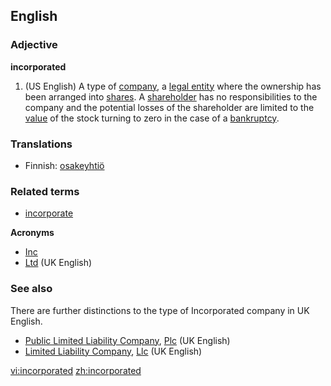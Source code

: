 ==English==

===Adjective===
'''incorporated'''

# (US English) A type of [[company]], a [[legal entity]] where the ownership has been arranged into [[share]]s. A [[shareholder]] has no responsibilities to the company and the potential losses of the shareholder are limited to the [[value]] of the stock turning to zero in the case of a [[bankruptcy]].

===Translations===

*Finnish: [[osakeyhtiö]]

===Related terms===
*[[incorporate]]

'''Acronyms'''
*[[Inc]]
*[[Ltd]] (UK English)

===See also===

There are further distinctions to the type of Incorporated company in UK English.
*[[Public Limited Liability Company]], [[Plc]] (UK English)
*[[Limited Liability Company]], [[Llc]] (UK English)

[[vi:incorporated]]
[[zh:incorporated]]